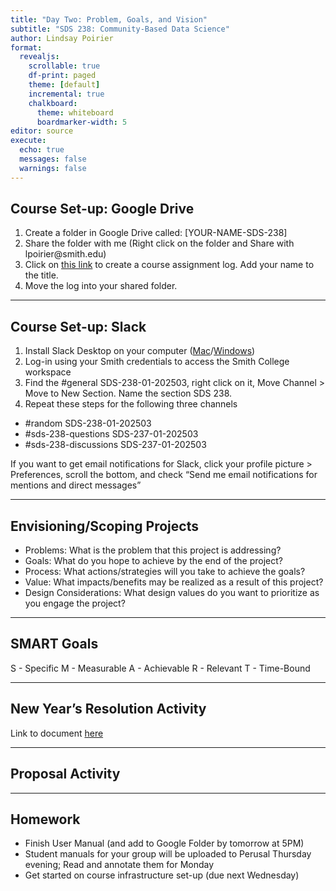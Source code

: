 ```yaml
---
title: "Day Two: Problem, Goals, and Vision"
subtitle: "SDS 238: Community-Based Data Science"
author: Lindsay Poirier
format: 
  revealjs:
    scrollable: true
    df-print: paged
    theme: [default]
    incremental: true
    chalkboard:
      theme: whiteboard
      boardmarker-width: 5
editor: source
execute:
  echo: true
  messages: false
  warnings: false
---
```



## Course Set-up: Google Drive

1. Create a folder in Google Drive called: [YOUR-NAME-SDS-238]
2. Share the folder with me (Right click on the folder and Share with lpoirier@smith.edu)
3. Click on [this link](https://docs.google.com/spreadsheets/d/1W5bcHwVjEiO_DFqT5M0hq09QrWnYeuZbknO9eNpAVYE/copy) to create a course assignment log. Add your name to the title.
4. Move the log into your shared folder.

---


## Course Set-up: Slack

1. Install Slack Desktop on your computer ([Mac](https://slack.com/intl/en-gb/downloads/mac)/[Windows](https://slack.com/downloads/windows))
2. Log-in using your Smith credentials to access the Smith College workspace
3. Find the #general SDS-238-01-202503, right click on it, Move Channel > Move to New Section. Name the section SDS 238.
4. Repeat these steps for the following three channels
  -   #random SDS-238-01-202503
  -   #sds-238-questions  SDS-237-01-202503
  -   #sds-238-discussions SDS-237-01-202503

If you want to get email notifications for Slack, click your profile picture > Preferences, scroll the bottom, and check "Send me email notifications for mentions and direct messages"

---

## Envisioning/Scoping Projects

- Problems: What is the problem that this project is addressing?
- Goals: What do you hope to achieve by the end of the project?
- Process: What actions/strategies will you take to achieve the goals?
- Value: What impacts/benefits may be realized as a result of this project?
- Design Considerations: What design values do you want to prioritize as you engage the project?

---

## SMART Goals

S - Specific
M - Measurable
A - Achievable
R - Relevant
T - Time-Bound

---

## New Year's Resolution Activity

Link to document [here](https://docs.google.com/document/d/1cYWOSncV3gxlhobjx3v9Ihsw1PM50_yv9f3T1_EYlyE/copy)

---

## Proposal Activity

---

## Homework

-   Finish User Manual (and add to Google Folder by tomorrow at 5PM)
-   Student manuals for your group will be uploaded to Perusal Thursday evening; Read and annotate them for Monday
-   Get started on course infrastructure set-up (due next Wednesday)



